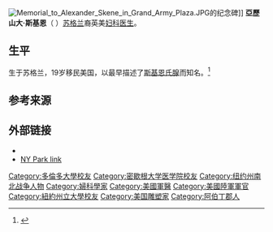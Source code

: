 [[File:Memorial_to_Alexander_Skene_in_Grand_Army_Plaza.JPG|thumb]]的纪念碑]]
'''亞歷山大·斯基恩'''（{{lang-en|Alexander Johnson Chalmers Skene}}  {{bd|1837年|6月17日|1900年|7月4日}}）[[苏格兰|苏格兰]]裔英美[[妇科学|妇科医生]]。

==生平==
生于苏格兰，19岁移民美国，以最早描述了[[斯基恩氏腺|斯基恩氏腺]]而知名。<ref name="ScotlandsMark">{{Cite book |url=http://archive.org/details/scotlandsmarkona00blacuoft |title=Scotland's mark on America |last=Black |first=George Fraser |publisher=The Scottish section of "America's making" |year=1921 |location=New York |pages=75}}</ref>

==参考来源==
{{reflist}}

==外部链接==
*{{Commons category-inline}}
*[http://www.nycgovparks.org/sub_your_park/historical_signs/hs_historical_sign.php?id=11633  NY Park link] {{Wayback|url=http://www.nycgovparks.org/sub_your_park/historical_signs/hs_historical_sign.php?id=11633 |date=20100910071630 }}

{{Authority control}}
{{DEFAULTSORT:Skene, Alexander}}
[[Category:多倫多大學校友|Category:多倫多大學校友]]
[[Category:密歇根大学医学院校友|Category:密歇根大学医学院校友]]
[[Category:纽约州南北战争人物|Category:纽约州南北战争人物]]
[[Category:婦科學家|Category:婦科學家]]
[[Category:美國軍醫|Category:美國軍醫]]
[[Category:美國陸軍軍官|Category:美國陸軍軍官]]
[[Category:紐約州立大學校友|Category:紐約州立大學校友]]
[[Category:美国雕塑家|Category:美国雕塑家]]
[[Category:阿伯丁郡人|Category:阿伯丁郡人]]